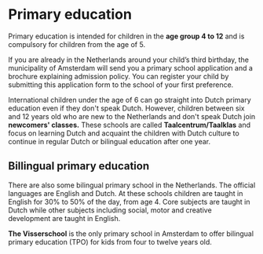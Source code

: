 
# Primary education
Primary education is intended for children in the **age group 4 to 12** and is compulsory for children from the age of 5.

<Youtube id="hyJ7GWyeBIY" />

If you are already in the Netherlands around your child’s third birthday, the municipality of Amsterdam will send you a primary school application and a brochure explaining admission policy. You can register your child by submitting this application form to the school of your first preference.

International children under the age of 6 can go straight into Dutch primary education even if they don't speak Dutch. However, children between six and 12 years old who are new to the Netherlands and don't speak Dutch join **newcomers' classes.** These schools are called **Taalcentrum/Taalklas** and focus on learning Dutch and acquaint the children with Dutch culture to continue in regular Dutch or bilingual education after one year.

## Billingual primary education
There are also some bilingual primary school in the Netherlands. The official languages are English and Dutch. At these schools children are taught in English for 30% to 50% of the day, from age 4. Core subjects are taught in Dutch while other subjects including social, motor and creative development are taught in English.

**The Visserschool** is the only primary school in Amsterdam to offer bilingual primary education (TPO) for kids from four to twelve years old.
